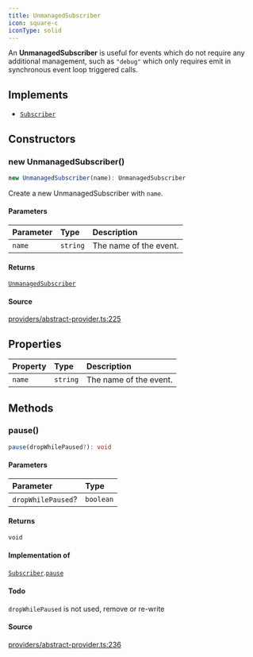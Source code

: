 ```yaml
---
title: UnmanagedSubscriber
icon: square-c
iconType: solid
---
```


An **UnmanagedSubscriber** is useful for events which do not require any additional management, such as `"debug"`
which only requires emit in synchronous event loop triggered calls.

## Implements

- [`Subscriber`](/content/interfaces/Subscriber)

## Constructors

### new UnmanagedSubscriber()

```ts
new UnmanagedSubscriber(name): UnmanagedSubscriber
```

Create a new UnmanagedSubscriber with `name`.

#### Parameters

| Parameter | Type | Description |
| :------ | :------ | :------ |
| `name` | `string` | The name of the event. |

#### Returns

[`UnmanagedSubscriber`](/content/classes/UnmanagedSubscriber)

#### Source

[providers/abstract-provider.ts:225](https://github.com/dominant-strategies/quais-6.js/blob/38982dd013eed052e945fa3a33303bbe7a712e35/src/providers/abstract-provider.ts#L225)

## Properties

| Property | Type | Description |
| :------ | :------ | :------ |
| `name` | `string` | The name of the event. |

## Methods

### pause()

```ts
pause(dropWhilePaused?): void
```

#### Parameters

| Parameter | Type |
| :------ | :------ |
| `dropWhilePaused`? | `boolean` |

#### Returns

`void`

#### Implementation of

[`Subscriber`](/content/interfaces/Subscriber).[`pause`](/content/interfaces/Subscriber#pause)

#### Todo

`dropWhilePaused` is not used, remove or re-write

#### Source

[providers/abstract-provider.ts:236](https://github.com/dominant-strategies/quais-6.js/blob/38982dd013eed052e945fa3a33303bbe7a712e35/src/providers/abstract-provider.ts#L236)
